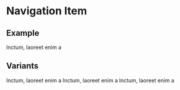 
<Meta title="Components/Navigation Item" component={NavigationItem} />

# Navigation Item

## Example

<Canvas>
  <Story name="Primary">
    <ExampleContainer>
      <NavigationItem
        title="Lorem ipsum dolor sit amet"
        icon={IconQuestionPage}
        titleUrl="/"
      >
        Inctum, laoreet enim a
      </NavigationItem>
    </ExampleContainer>
  </Story>
</Canvas>

## Variants

<Canvas>
  <Story name="Disabled">
    <ExampleContainer>
      <NavigationItem
        title="Lorem ipsum dolor sit amet"
        titleUrl="/"
        icon={IconQuestionPage}
        disabled
      >
        Inctum, laoreet enim a
      </NavigationItem>
    </ExampleContainer>
  </Story>
</Canvas>

<Canvas>
  <Story name="Bordered">
    <ExampleContainer>
      <NavigationItem
        title="Lorem ipsum dolor sit amet"
        titleUrl="/"
        icon={IconQuestionPage}
        bordered
      >
        Inctum, laoreet enim a
      </NavigationItem>
    </ExampleContainer>
  </Story>
</Canvas>

<Canvas>
  <Story name="Error">
    <ExampleContainer style={{ boxSizing: "border-box" }}>
      <NavItem
        title="Lorem ipsum dolor sit amet"
        titleUrl="/"
        icon={IconQuestionPage}
        errorCount={3}
      >
        Inctum, laoreet enim a
      </NavItem>
    </ExampleContainer>
  </Story>
</Canvas>
